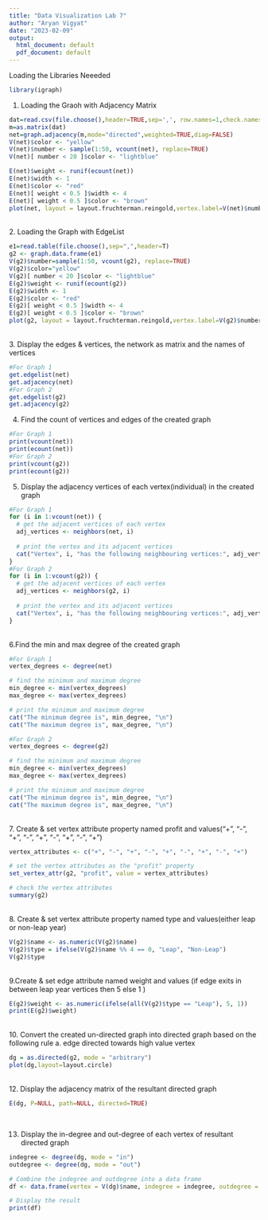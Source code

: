 ```yaml
---
title: "Data Visualization Lab 7"
author: "Aryan Vigyat"
date: "2023-02-09"
output:
  html_document: default
  pdf_document: default
---
```

Loading the Libraries Neeeded
```r
library(igraph)
```
1. Loading the Graoh with Adjacency Matrix
```r
dat=read.csv(file.choose(),header=TRUE,sep=',', row.names=1,check.names=FALSE)
m=as.matrix(dat)
net=graph.adjacency(m,mode="directed",weighted=TRUE,diag=FALSE)
V(net)$color <- "yellow"
V(net)$number <- sample(1:50, vcount(net), replace=TRUE)
V(net)[ number < 20 ]$color <- "lightblue"

E(net)$weight <- runif(ecount(net))
E(net)$width <- 1
E(net)$color <- "red"
E(net)[ weight < 0.5 ]$width <- 4
E(net)[ weight < 0.5 ]$color <- "brown"
plot(net, layout = layout.fruchterman.reingold,vertex.label=V(net)$number)
```
<br>
2. Loading the Graph with EdgeList
```r
e1=read.table(file.choose(),sep=",",header=T)
g2 <- graph.data.frame(e1)
V(g2)$number=sample(1:50, vcount(g2), replace=TRUE)
V(g2)$color="yellow"
V(g2)[ number < 20 ]$color <- "lightblue"
E(g2)$weight <- runif(ecount(g2))
E(g2)$width <- 1
E(g2)$color <- "red"
E(g2)[ weight < 0.5 ]$width <- 4
E(g2)[ weight < 0.5 ]$color <- "brown"
plot(g2, layout = layout.fruchterman.reingold,vertex.label=V(g2)$number)
```
<br>
3. Display the edges & vertices, the network as matrix and the names of vertices
```r
#For Graph 1
get.edgelist(net)
get.adjacency(net)
#For Graph 2
get.edgelist(g2)
get.adjacency(g2)
```
4. Find the count of vertices and edges of the created graph
```r
#For Graph 1
print(vcount(net))
print(ecount(net))
#For Graph 2
print(vcount(g2))
print(ecount(g2))
```
5. Display the adjacency vertices of each vertex(individual) in the created graph
```r
#For Graph 1
for (i in 1:vcount(net)) {
  # get the adjacent vertices of each vertex
  adj_vertices <- neighbors(net, i)
  
  # print the vertex and its adjacent vertices
  cat("Vertex", i, "has the following neighbouring vertices:", adj_vertices, "\n")
}
#For Graph 2
for (i in 1:vcount(g2)) {
  # get the adjacent vertices of each vertex
  adj_vertices <- neighbors(g2, i)
  
  # print the vertex and its adjacent vertices
  cat("Vertex", i, "has the following neighbouring vertices:", adj_vertices, "\n")
}

```
<br>
6.Find the min and max degree of the created graph
```r
#For Graph 1
vertex_degrees <- degree(net)

# find the minimum and maximum degree
min_degree <- min(vertex_degrees)
max_degree <- max(vertex_degrees)

# print the minimum and maximum degree
cat("The minimum degree is", min_degree, "\n")
cat("The maximum degree is", max_degree, "\n")

#For Graph 2
vertex_degrees <- degree(g2)

# find the minimum and maximum degree
min_degree <- min(vertex_degrees)
max_degree <- max(vertex_degrees)

# print the minimum and maximum degree
cat("The minimum degree is", min_degree, "\n")
cat("The maximum degree is", max_degree, "\n")


```
<br>
7. Create & set vertex attribute property named profit and values("+", "-", "+", "-", "+", "-",
"+", "-", "+")

```r

vertex_attributes <- c("+", "-", "+", "-", "+", "-", "+", "-", "+")

# set the vertex attributes as the "profit" property
set_vertex_attr(g2, "profit", value = vertex_attributes)

# check the vertex attributes
summary(g2)
```
<br>
8. Create & set vertex attribute property named type and values(either leap or non-leap year)
```r
V(g2)$name <- as.numeric(V(g2)$name)
V(g2)$type = ifelse(V(g2)$name %% 4 == 0, "Leap", "Non-Leap")
V(g2)$type

```
<br>
9.Create & set edge attribute named weight and values (if edge exits in between leap year
vertices then 5 else 1 )
```r
E(g2)$weight <- as.numeric(ifelse(all(V(g2)$type == "Leap"), 5, 1))
print(E(g2)$weight)


```
<br>
10. Convert the created un-directed graph into directed graph based on the following rule
a. edge directed towards high value vertex
```r
dg = as.directed(g2, mode = "arbitrary")
plot(dg,layout=layout.circle)

```
<br>
12. Display the adjacency matrix of the resultant directed graph
```r

E(dg, P=NULL, path=NULL, directed=TRUE)

```
<br>

13. Display the in-degree and out-degree of each vertex of resultant directed graph
```r

indegree <- degree(dg, mode = "in")
outdegree <- degree(dg, mode = "out")

# Combine the indegree and outdegree into a data frame
df <- data.frame(vertex = V(dg)$name, indegree = indegree, outdegree = outdegree)

# Display the result
print(df)

```


